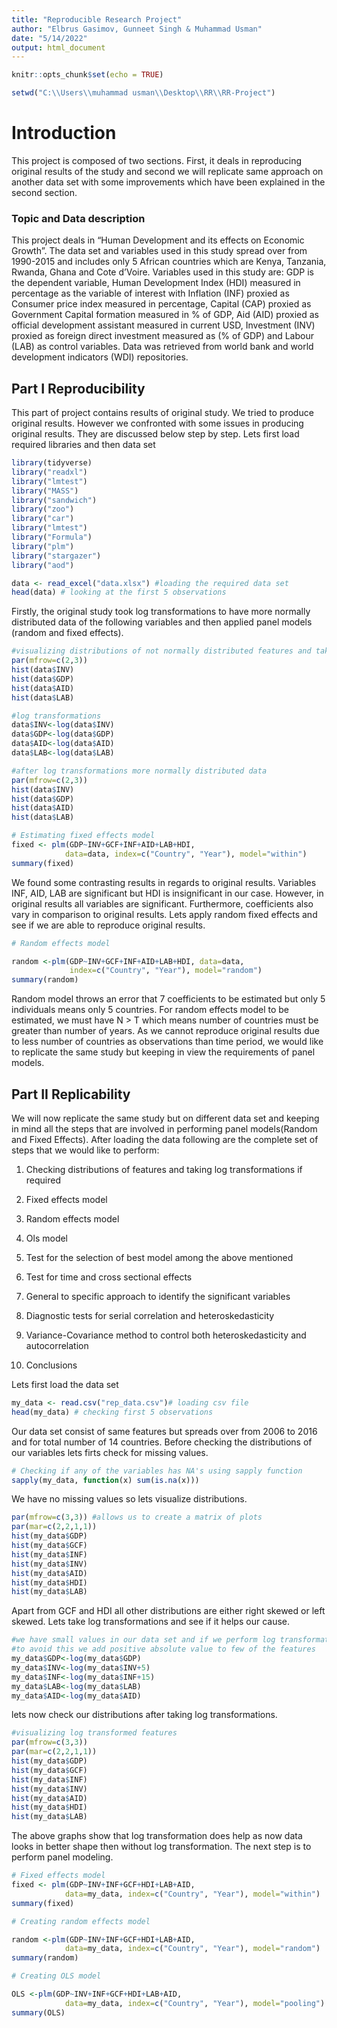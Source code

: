 ---
title: "Reproducible Research Project"
author: "Elbrus Gasimov, Gunneet Singh & Muhammad Usman"
date: "5/14/2022"
output: html_document
---

```{r setup, include=FALSE}
knitr::opts_chunk$set(echo = TRUE)
```

```{r}
setwd("C:\\Users\\muhammad usman\\Desktop\\RR\\RR-Project")
```

# Introduction

This project is composed of two sections. First, it deals in reproducing original results of the study and second we will replicate same approach on another data set with some improvements which have been explained in the second section.

### Topic and Data description

This project deals in "Human Development and its effects on Economic Growth". The data set and variables used in this study spread over from 1990-2015 and includes only 5 African countries which are Kenya, Tanzania, Rwanda, Ghana and Cote d'Voire. Variables used in this study are: GDP is the dependent variable, Human Development Index (HDI) measured in percentage as the variable of interest with Inflation (INF) proxied as Consumer price index measured in percentage, Capital (CAP) proxied as Government Capital formation measured in % of GDP, Aid (AID) proxied as official development assistant measured in current USD, Investment (INV) proxied as foreign direct investment measured as (% of GDP) and Labour (LAB) as control variables. Data was retrieved from world bank and world development indicators (WDI) repositories.

## Part I Reproducibility

This part of project contains results of original study. We tried to produce original results. However we confronted with some issues in producing original results. They are discussed below step by step. Lets first load required libraries and then data set

```{r message=FALSE, warning=FALSE}
library(tidyverse)
library("readxl")
library("lmtest")
library("MASS")
library("sandwich")
library("zoo")
library("car")
library("lmtest")
library("Formula")
library("plm")
library("stargazer")
library("aod")
```

```{r}
data <- read_excel("data.xlsx") #loading the required data set
head(data) # looking at the first 5 observations
```

Firstly, the original study took log transformations to have more normally distributed data of the following variables and then applied panel models (random and fixed effects).

```{r}
#visualizing distributions of not normally distributed features and taking log transformations
par(mfrow=c(2,3))
hist(data$INV)
hist(data$GDP)
hist(data$AID)
hist(data$LAB)

#log transformations 
data$INV<-log(data$INV)
data$GDP<-log(data$GDP)
data$AID<-log(data$AID)
data$LAB<-log(data$LAB)

#after log transformations more normally distributed data 
par(mfrow=c(2,3))
hist(data$INV)
hist(data$GDP)
hist(data$AID)
hist(data$LAB)
```

```{r}
# Estimating fixed effects model
fixed <- plm(GDP~INV+GCF+INF+AID+LAB+HDI,
            data=data, index=c("Country", "Year"), model="within")
summary(fixed)

```

We found some contrasting results in regards to original results. Variables INF, AID, LAB are significant but HDI is insignificant in our case. However, in original results all variables are significant. Furthermore, coefficients also vary in comparison to original results. Lets apply random fixed effects and see if we are able to reproduce original results.

```{r}
# Random effects model

random <-plm(GDP~INV+GCF+INF+AID+LAB+HDI, data=data, 
             index=c("Country", "Year"), model="random")
summary(random)
```

Random model throws an error that 7 coefficients to be estimated but only 5 individuals means only 5 countries. For random effects model to be estimated, we must have N \> T which means number of countries must be greater than number of years. As we cannot reproduce original results due to less number of countries as observations than time period, we would like to replicate the same study but keeping in view the requirements of panel models.

## Part II Replicability

We will now replicate the same study but on different data set and keeping in mind all the steps that are involved in performing panel models(Random and Fixed Effects). After loading the data following are the complete set of steps that we would like to perform:

1.  Checking distributions of features and taking log transformations if required

2.  Fixed effects model

3.  Random effects model

4.  Ols model

5.  Test for the selection of best model among the above mentioned

6.  Test for time and cross sectional effects

7.  General to specific approach to identify the significant variables

8.  Diagnostic tests for serial correlation and heteroskedasticity

9.  Variance-Covariance method to control both heteroskedasticity and autocorrelation

10. Conclusions

Lets first load the data set

```{r}
my_data <- read.csv("rep_data.csv")# loading csv file
head(my_data) # checking first 5 observations
```
Our data set consist of same features but spreads over from 2006 to 2016 and for total number of 14 countries. Before checking the distributions of our variables lets firts check for missing values.

```{r}
# Checking if any of the variables has NA's using sapply function
sapply(my_data, function(x) sum(is.na(x)))
```

We have no missing values so lets visualize distributions.
```{r}
par(mfrow=c(3,3)) #allows us to create a matrix of plots
par(mar=c(2,2,1,1))
hist(my_data$GDP)
hist(my_data$GCF)
hist(my_data$INF)
hist(my_data$INV)
hist(my_data$AID)
hist(my_data$HDI)
hist(my_data$LAB)
```

Apart from GCF and HDI all other distributions are either right skewed or left skewed. Lets take log transformations and see if it helps our cause. 

```{r}
#we have small values in our data set and if we perform log transformations we get negative values
#to avoid this we add positive absolute value to few of the features 
my_data$GDP<-log(my_data$GDP)
my_data$INV<-log(my_data$INV+5)
my_data$INF<-log(my_data$INF+15)
my_data$LAB<-log(my_data$LAB)
my_data$AID<-log(my_data$AID)
```

lets now check our distributions after taking log transformations.
```{r}
#visualizing log transformed features 
par(mfrow=c(3,3))
par(mar=c(2,2,1,1))
hist(my_data$GDP)
hist(my_data$GCF)
hist(my_data$INF)
hist(my_data$INV)
hist(my_data$AID)
hist(my_data$HDI)
hist(my_data$LAB)
```
The above graphs show that log transformation does help as now data looks in better shape then without log transformation. The next step is to perform panel modeling.


```{r}
# Fixed effects model
fixed <- plm(GDP~INV+INF+GCF+HDI+LAB+AID, 
            data=my_data, index=c("Country", "Year"), model="within")
summary(fixed)
```


```{r}
# Creating random effects model

random <-plm(GDP~INV+INF+GCF+HDI+LAB+AID, 
            data=my_data, index=c("Country", "Year"), model="random")
summary(random)
```


```{r}
# Creating OLS model

OLS <-plm(GDP~INV+INF+GCF+HDI+LAB+AID, 
            data=my_data, index=c("Country", "Year"), model="pooling")
summary(OLS)
```


